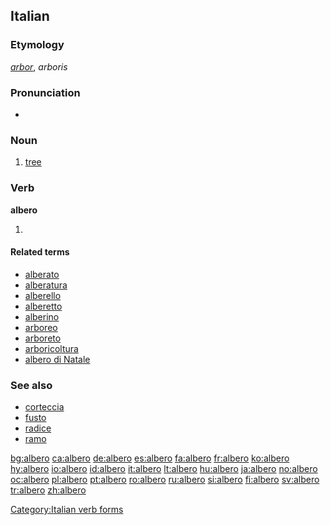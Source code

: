 {{also|alberò}}
==Italian==

===Etymology===
{{etyl|la|it}} ''[[arbor]]'', ''arboris''

===Pronunciation===
* {{IPA|[ˈalbero]|lang=it}}

===Noun===
{{it-noun|alber|m|o|i}}

# [[tree]]

===Verb===
'''albero'''

# {{form of|[[first-person|First-person]] [[singular]] [[present tense]]|[[alberare#Italian|alberare]]|lang=Italian}}

====Related terms====
* [[alberato]]
* [[alberatura]]
* [[alberello]]
* [[alberetto]]
* [[alberino]]
* [[arboreo]]
* [[arboreto]]
* [[arboricoltura]]
* [[albero di Natale]]

===See also===
* [[corteccia]]
* [[fusto]]
* [[radice]]
* [[ramo]]

[[Category:Italian verb forms]]

[[bg:albero]]
[[ca:albero]]
[[de:albero]]
[[es:albero]]
[[fa:albero]]
[[fr:albero]]
[[ko:albero]]
[[hy:albero]]
[[io:albero]]
[[id:albero]]
[[it:albero]]
[[lt:albero]]
[[hu:albero]]
[[ja:albero]]
[[no:albero]]
[[oc:albero]]
[[pl:albero]]
[[pt:albero]]
[[ro:albero]]
[[ru:albero]]
[[si:albero]]
[[fi:albero]]
[[sv:albero]]
[[tr:albero]]
[[zh:albero]]